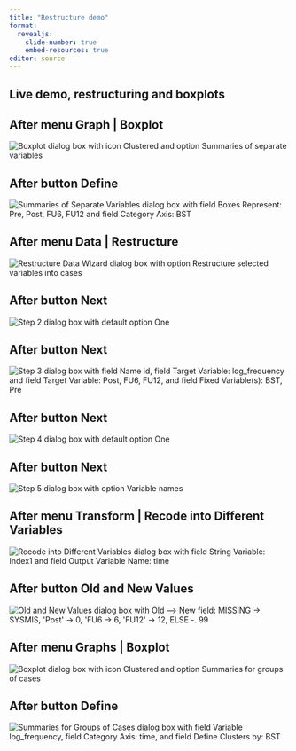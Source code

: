 ```yaml
---
title: "Restructure demo"
format: 
  revealjs:
    slide-number: true
    embed-resources: true
editor: source
---
```


## Live demo, restructuring and boxplots

## After menu Graph | Boxplot 

![](../images/dialog-box-01.png "Boxplot dialog box with icon Clustered and option Summaries of separate variables")

## After button Define 

![](../images/dialog-box-02.png "Summaries of Separate Variables dialog box with field Boxes Represent: Pre, Post, FU6, FU12 and field Category Axis: BST")

## After menu Data | Restructure 

![](../images/dialog-box-03.png "Restructure Data Wizard dialog box with option Restructure selected variables into cases")

## After button Next

![](../images/dialog-box-04.png "Step 2 dialog box with default option One")

## After button Next

![](../images/dialog-box-05.png "Step 3 dialog box with field Name id, field Target Variable: log_frequency and field Target Variable: Post, FU6, FU12, and field Fixed Variable(s): BST, Pre")

## After button Next

![](../images/dialog-box-06.png "Step 4 dialog box with default option One")

## After button Next

![](../images/dialog-box-07.png "Step 5 dialog box with option Variable names")

## After menu Transform | Recode into Different Variables

![](../images/dialog-box-08.png "Recode into Different Variables dialog box with field String Variable: Index1 and field Output Variable Name: time")

## After button Old and New Values

![](../images/dialog-box-09.png "Old and New Values dialog box with Old --> New field: MISSING -> SYSMIS, 'Post' -> 0, 'FU6 -> 6, 'FU12' -> 12, ELSE -. 99")

## After menu Graphs | Boxplot

![](../images/dialog-box-10.png "Boxplot dialog box with icon Clustered and option Summaries for groups of cases")

## After button Define

![](../images/dialog-box-11.png "Summaries for Groups of Cases  dialog box with field Variable log_frequency, field Category Axis: time, and field Define Clusters by: BST")